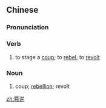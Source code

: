==Chinese==
{{zh-forms}}

===Pronunciation===
{{zh-pron
|m=cuànnì
|c=saan3 jik6
|cat=v,n
}}

===Verb===
{{zh-verb}}

# {{lb|zh|literary}} to stage a [[coup]]; to [[rebel]]; to [[revolt]]

===Noun===
{{zh-noun}}

# {{lb|zh|literary}} coup; [[rebellion]]; revolt

[[zh:篡逆]]